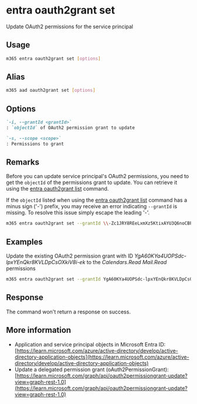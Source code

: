 
# entra oauth2grant set

Update OAuth2 permissions for the service principal

## Usage

```sh
m365 entra oauth2grant set [options]
```

## Alias

```sh
m365 aad oauth2grant set [options]
```

## Options

```md definition-list
`-i, --grantId <grantId>`
: `objectId` of OAuth2 permission grant to update

`-s, --scope <scope>`
: Permissions to grant
```

<Global />

## Remarks

Before you can update service principal's OAuth2 permissions, you need to get the `objectId` of the permissions grant to update. You can retrieve it using the [entra oauth2grant list](./oauth2grant-list.mdx) command.

If the `objectId` listed when using the [entra oauth2grant list](./oauth2grant-list.mdx) command has a minus sign ('-') prefix, you may receive an error indicating `--grantId` is missing. To resolve this issue simply escape the leading '-'.  

```sh
m365 entra oauth2grant set --grantId \\-Zc1JRY8REeLxmXz5KtixAYU3Q6noCBPlhwGiX7pxmU
```

## Examples

Update the existing OAuth2 permission grant with ID _YgA60KYa4UOPSdc-lpxYEnQkr8KVLDpCsOXkiV8i-ek_ to the _Calendars.Read Mail.Read_ permissions

```sh
m365 entra oauth2grant set --grantId YgA60KYa4UOPSdc-lpxYEnQkr8KVLDpCsOXkiV8i-ek --scope "Calendars.Read Mail.Read"
```

## Response

The command won't return a response on success.

## More information

- Application and service principal objects in Microsoft Entra ID: [https://learn.microsoft.com/azure/active-directory/develop/active-directory-application-objects](https://learn.microsoft.com/azure/active-directory/develop/active-directory-application-objects)
- Update a delegated permission grant (oAuth2PermissionGrant): [https://learn.microsoft.com/graph/api/oauth2permissiongrant-update?view=graph-rest-1.0](https://learn.microsoft.com/graph/api/oauth2permissiongrant-update?view=graph-rest-1.0)
